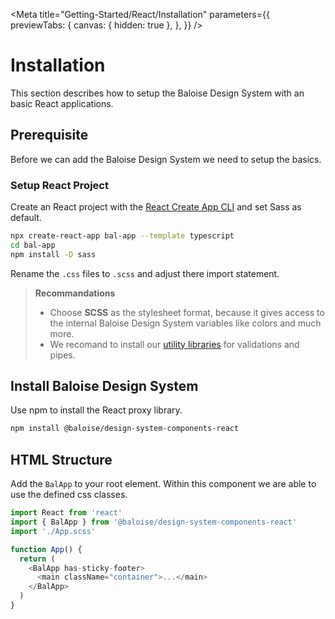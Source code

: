 
<Meta
  title="Getting-Started/React/Installation"
  parameters={{
    previewTabs: {
      canvas: { hidden: true },
    },
  }}
/>

# Installation

This section describes how to setup the Baloise Design System with an basic React applications.

## Prerequisite

Before we can add the Baloise Design System we need to setup the basics.

### Setup React Project

Create an React project with the [React Create App CLI](https://create-react-app.dev/) and set Sass as default.

```bash
npx create-react-app bal-app --template typescript
cd bal-app
npm install -D sass
```

Rename the `.css` files to `.scss` and adjust there import statement.

> **Recommandations**
>
> - Choose **SCSS** as the stylesheet format, because it gives access to the internal Baloise Design System variables like colors and much more.
> - We recomand to install our [utility libraries](https://github.com/baloise/web-app-utils) for validations and pipes.

## Install Baloise Design System

Use npm to install the React proxy library.

```bash
npm install @baloise/design-system-components-react
```


<Description markdown={InstallStyles} />


<Description markdown={InstallFonts} />

## HTML Structure

Add the `BalApp` to your root element. Within this component we are able to use the defined css classes.

```typescript
import React from 'react'
import { BalApp } from '@baloise/design-system-components-react'
import './App.scss'

function App() {
  return (
    <BalApp has-sticky-footer>
      <main className="container">...</main>
    </BalApp>
  )
}
```

<bal-doc-github link="/stories/getting-started/react/01-installation.stories.mdx"></bal-doc-github>
